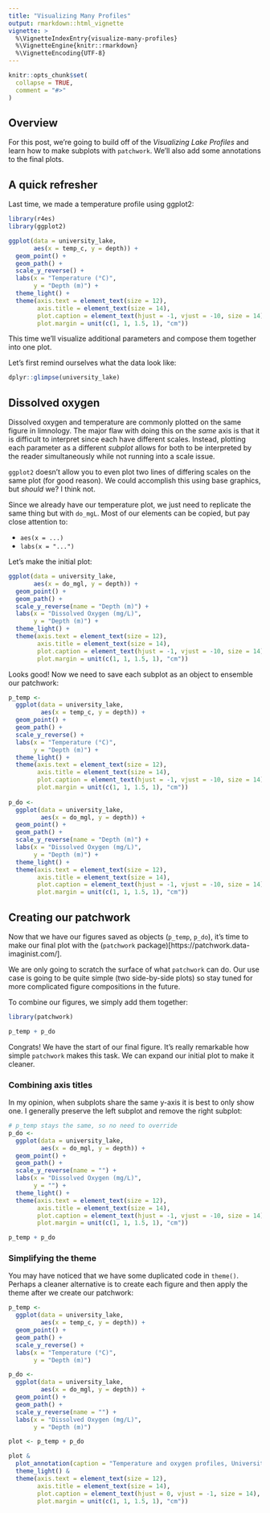 ```yaml
---
title: "Visualizing Many Profiles"
output: rmarkdown::html_vignette
vignette: >
  %\VignetteIndexEntry{visualize-many-profiles}
  %\VignetteEngine{knitr::rmarkdown}
  %\VignetteEncoding{UTF-8}
---
```


```r
knitr::opts_chunk$set(
  collapse = TRUE,
  comment = "#>"
)
```

## Overview

For this post, we're going to build off of the *Visualizing Lake Profiles* and learn how to make subplots with `patchwork`. We'll also add some annotations to the final plots.

## A quick refresher

Last time, we made a temperature profile using ggplot2:
```r
library(r4es)
library(ggplot2)

ggplot(data = university_lake,  
       aes(x = temp_c, y = depth)) + 
  geom_point() +
  geom_path() + 
  scale_y_reverse() +
  labs(x = "Temperature (°C)", 
       y = "Depth (m)") +
  theme_light() +
  theme(axis.text = element_text(size = 12), 
        axis.title = element_text(size = 14),
        plot.caption = element_text(hjust = -1, vjust = -10, size = 14), 
        plot.margin = unit(c(1, 1, 1.5, 1), "cm"))
```

This time we'll visualize additional parameters and compose them together into one plot. 

Let's first remind ourselves what the data look like: 
```r
dplyr::glimpse(university_lake)
```

## Dissolved oxygen 

Dissolved oxygen and temperature are commonly plotted on the same figure in limnology. The major flaw with doing this on the *same* axis is that it is difficult to interpret since each have different scales. Instead, plotting each parameter as a different *subplot* allows for both to be interpreted by the reader simultaneously while not running into a scale issue. 

`ggplot2` doesn't allow you to even plot two lines of differing scales on the same plot (for good reason). We could accomplish this using base graphics, but *should* we? I think not. 

Since we already have our temperature plot, we just need to replicate the same thing but with `do_mgL`. Most of our elements can be copied, but pay close attention to: 

* `aes(x = ...)`
* `labs(x = "...")`

Let's make the initial plot:
```r
ggplot(data = university_lake, 
       aes(x = do_mgl, y = depth)) + 
  geom_point() + 
  geom_path() +
  scale_y_reverse(name = "Depth (m)") +
  labs(x = "Dissolved Oxygen (mg/L)", 
       y = "Depth (m)") + 
  theme_light() +
  theme(axis.text = element_text(size = 12), 
        axis.title = element_text(size = 14),
        plot.caption = element_text(hjust = -1, vjust = -10, size = 14), 
        plot.margin = unit(c(1, 1, 1.5, 1), "cm"))
```

Looks good! Now we need to save each subplot as an object to ensemble our patchwork: 
```r
p_temp <- 
  ggplot(data = university_lake,  
         aes(x = temp_c, y = depth)) + 
  geom_point() +
  geom_path() + 
  scale_y_reverse() +
  labs(x = "Temperature (°C)", 
       y = "Depth (m)") +
  theme_light() +
  theme(axis.text = element_text(size = 12), 
        axis.title = element_text(size = 14),
        plot.caption = element_text(hjust = -1, vjust = -10, size = 14), 
        plot.margin = unit(c(1, 1, 1.5, 1), "cm")) 
  
p_do <- 
  ggplot(data = university_lake, 
         aes(x = do_mgl, y = depth)) + 
  geom_point() + 
  geom_path() +
  scale_y_reverse(name = "Depth (m)") +
  labs(x = "Dissolved Oxygen (mg/L)", 
       y = "Depth (m)") + 
  theme_light() +
  theme(axis.text = element_text(size = 12), 
        axis.title = element_text(size = 14),
        plot.caption = element_text(hjust = -1, vjust = -10, size = 14), 
        plot.margin = unit(c(1, 1, 1.5, 1), "cm"))
```

## Creating our patchwork

Now that we have our figures saved as objects (`p_temp`, `p_do`), it's time to make our final plot with the (`patchwork` package)[https://patchwork.data-imaginist.com/]. 

We are only going to scratch the surface of what `patchwork` can do. Our use case is going to be quite simple (two side-by-side plots) so stay tuned for more complicated figure compositions in the future. 

To combine our figures, we simply add them together: 
```r
library(patchwork) 

p_temp + p_do
```

Congrats! We have the start of our final figure. It's really remarkable how simple `patchwork` makes this task. We can expand our initial plot to make it cleaner. 

### Combining axis titles 

In my opinion, when subplots share the same y-axis it is best to only show one. I generally preserve the left subplot and remove the right subplot:
```r
# p_temp stays the same, so no need to override
p_do <- 
  ggplot(data = university_lake, 
         aes(x = do_mgl, y = depth)) + 
  geom_point() + 
  geom_path() +
  scale_y_reverse(name = "") +
  labs(x = "Dissolved Oxygen (mg/L)", 
       y = "") + 
  theme_light() +
  theme(axis.text = element_text(size = 12), 
        axis.title = element_text(size = 14),
        plot.caption = element_text(hjust = -1, vjust = -10, size = 14), 
        plot.margin = unit(c(1, 1, 1.5, 1), "cm"))

p_temp + p_do
```

### Simplifying the theme 
 
You may have noticed that we have some duplicated code in `theme()`. Perhaps a cleaner alternative is to create each figure and then apply the theme after we create our patchwork: 
```r
p_temp <- 
  ggplot(data = university_lake,  
         aes(x = temp_c, y = depth)) + 
  geom_point() +
  geom_path() + 
  scale_y_reverse() +
  labs(x = "Temperature (°C)", 
       y = "Depth (m)")

p_do <- 
  ggplot(data = university_lake, 
         aes(x = do_mgl, y = depth)) + 
  geom_point() + 
  geom_path() +
  scale_y_reverse(name = "") +
  labs(x = "Dissolved Oxygen (mg/L)", 
       y = "Depth (m)") 

plot <- p_temp + p_do 

plot & 
  plot_annotation(caption = "Temperature and oxygen profiles, University Lake, IN.") &
  theme_light() &
  theme(axis.text = element_text(size = 12), 
        axis.title = element_text(size = 14),
        plot.caption = element_text(hjust = 0, vjust = -1, size = 14), 
        plot.margin = unit(c(1, 1, 1.5, 1), "cm"))
```
